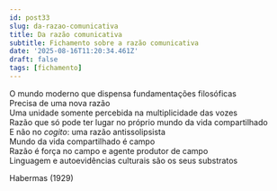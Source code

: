 ```yaml
---
id: post33
slug: da-razao-comunicativa
title: Da razão comunicativa
subtitle: Fichamento sobre a razão comunicativa
date: '2025-08-16T11:20:34.461Z'
draft: false
tags: [fichamento]
---
```

O mundo moderno que dispensa fundamentações filosóficas  
Precisa de uma nova razão  
Uma unidade somente percebida na multiplicidade das vozes  
Razão que só pode ter lugar no próprio mundo da vida compartilhado  
E não no _cogito_: uma razão antissolipsista  
Mundo da vida compartilhado é campo  
Razão é força no campo e agente produtor de campo  
Linguagem e autoevidências culturais são os seus substratos  

Habermas (1929)